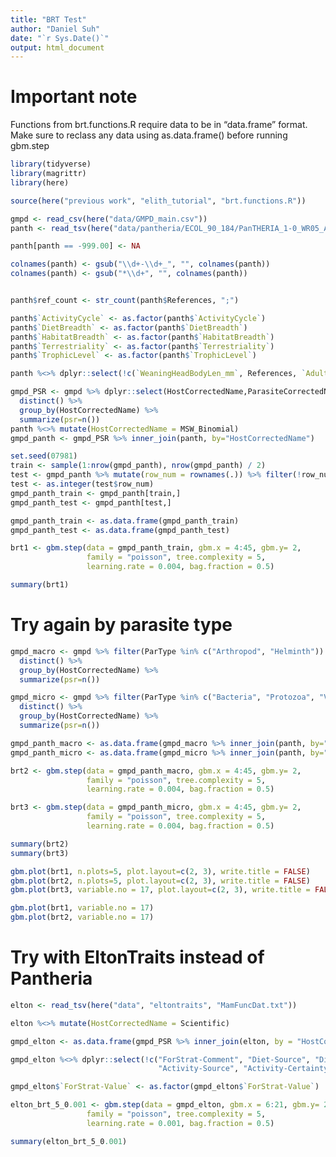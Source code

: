 ```yaml
---
title: "BRT Test"
author: "Daniel Suh"
date: "`r Sys.Date()`"
output: html_document
---
```


# Important note

Functions from brt.functions.R require data to be in "data.frame" format. Make sure to reclass any data using as.data.frame() before running gbm.step



```r
library(tidyverse)
library(magrittr)
library(here)

source(here("previous work", "elith_tutorial", "brt.functions.R"))
```


```r
gmpd <- read_csv(here("data/GMPD_main.csv"))
panth <- read_tsv(here("data/pantheria/ECOL_90_184/PanTHERIA_1-0_WR05_Aug2008.txt"))
```

```r
panth[panth == -999.00] <- NA

colnames(panth) <- gsub("\\d+-\\d+_", "", colnames(panth))
colnames(panth) <- gsub("*\\d+", "", colnames(panth))


panth$ref_count <- str_count(panth$References, ";")

panth$`ActivityCycle` <- as.factor(panth$`ActivityCycle`)
panth$`DietBreadth` <- as.factor(panth$`DietBreadth`)
panth$`HabitatBreadth` <- as.factor(panth$`HabitatBreadth`)
panth$`Terrestriality` <- as.factor(panth$`Terrestriality`)
panth$`TrophicLevel` <- as.factor(panth$`TrophicLevel`)

panth %<>% dplyr::select(!c(`WeaningHeadBodyLen_mm`, References, `AdultForearmLen_mm`, `AdultBodyMass_g_EXT`, `NeonateBodyMass_g_EXT`, `WeaningBodyMass_g_EXT`, MSW_Species, MSW_Genus, MSW_Family, MSW_Order, `GR_MaxLat_dd`, `GR_MinLong_dd`, `WeaningBodyMass_g`)) #too many NAs or just taxon
```


```r
gmpd_PSR <- gmpd %>% dplyr::select(HostCorrectedName,ParasiteCorrectedName) %>% 
  distinct() %>% 
  group_by(HostCorrectedName) %>% 
  summarize(psr=n())
panth %<>% mutate(HostCorrectedName = MSW_Binomial)
gmpd_panth <- gmpd_PSR %>% inner_join(panth, by="HostCorrectedName")
```



```r
set.seed(07981)
train <- sample(1:nrow(gmpd_panth), nrow(gmpd_panth) / 2)
test <- gmpd_panth %>% mutate(row_num = rownames(.)) %>% filter(!row_num %in% train) %>% dplyr::select(row_num)
test <- as.integer(test$row_num)
gmpd_panth_train <- gmpd_panth[train,]
gmpd_panth_test <- gmpd_panth[test,]
```

```r
gmpd_panth_train <- as.data.frame(gmpd_panth_train)
gmpd_panth_test <- as.data.frame(gmpd_panth_test)
```


```r
brt1 <- gbm.step(data = gmpd_panth_train, gbm.x = 4:45, gbm.y= 2,
                 family = "poisson", tree.complexity = 5,
                 learning.rate = 0.004, bag.fraction = 0.5)
```

```r
summary(brt1)
```
# Try again by parasite type

```r
gmpd_macro <- gmpd %>% filter(ParType %in% c("Arthropod", "Helminth")) %>% dplyr::select(HostCorrectedName,ParasiteCorrectedName) %>% 
  distinct() %>% 
  group_by(HostCorrectedName) %>% 
  summarize(psr=n())

gmpd_micro <- gmpd %>% filter(ParType %in% c("Bacteria", "Protozoa", "Virus")) %>% dplyr::select(HostCorrectedName,ParasiteCorrectedName) %>% 
  distinct() %>% 
  group_by(HostCorrectedName) %>% 
  summarize(psr=n())
```

```r
gmpd_panth_macro <- as.data.frame(gmpd_macro %>% inner_join(panth, by="HostCorrectedName"))
gmpd_panth_micro <- as.data.frame(gmpd_micro %>% inner_join(panth, by="HostCorrectedName"))
```

```r
brt2 <- gbm.step(data = gmpd_panth_macro, gbm.x = 4:45, gbm.y= 2,
                 family = "poisson", tree.complexity = 5,
                 learning.rate = 0.004, bag.fraction = 0.5)

brt3 <- gbm.step(data = gmpd_panth_micro, gbm.x = 4:45, gbm.y= 2,
                 family = "poisson", tree.complexity = 5,
                 learning.rate = 0.004, bag.fraction = 0.5)

```

```r
summary(brt2)
summary(brt3)
```
```r
gbm.plot(brt1, n.plots=5, plot.layout=c(2, 3), write.title = FALSE)
gbm.plot(brt2, n.plots=5, plot.layout=c(2, 3), write.title = FALSE)
gbm.plot(brt3, variable.no = 17, plot.layout=c(2, 3), write.title = FALSE)
```

```r
gbm.plot(brt1, variable.no = 17)
gbm.plot(brt2, variable.no = 17)
```




# Try with EltonTraits instead of Pantheria


```r
elton <- read_tsv(here("data", "eltontraits", "MamFuncDat.txt"))
```

```r
elton %<>% mutate(HostCorrectedName = Scientific)

gmpd_elton <- as.data.frame(gmpd_PSR %>% inner_join(elton, by = "HostCorrectedName"))

gmpd_elton %<>% dplyr::select(!c("ForStrat-Comment", "Diet-Source", "Diet-Certainty","ForStrat-Certainty",
                                 "Activity-Source", "Activity-Certainty", "BodyMass-Source"))

gmpd_elton$`ForStrat-Value` <- as.factor(gmpd_elton$`ForStrat-Value`)
```



```r
elton_brt_5_0.001 <- gbm.step(data = gmpd_elton, gbm.x = 6:21, gbm.y= 2,
                 family = "poisson", tree.complexity = 5,
                 learning.rate = 0.001, bag.fraction = 0.5)
```

```r
summary(elton_brt_5_0.001)
```



